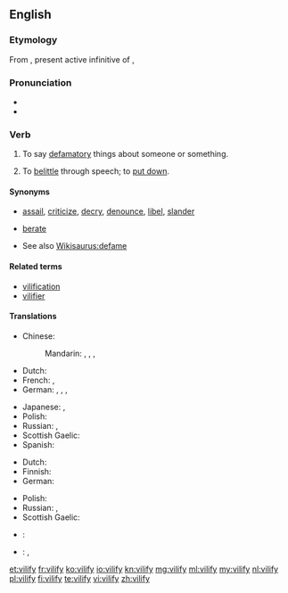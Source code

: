 {{was wotd|2007|February|27}}
==English==

===Etymology===
From {{etyl|la|en}} {{term|vīlificāre|lang=la}}, present active infinitive of {{term|vīlificō||villify|lang=la}},

===Pronunciation===
* {{IPA|/ˈvɪl.ɪ.faɪ/}}
* {{audio|en-us-vilify.ogg|Audio (US)}}

===Verb===
{{en-verb|vilif|i|ed}}

# {{context|transitive|lang=en}} To say [[defamatory]] things about someone or something.
# {{context|transitive|lang=en}} To [[belittle]] through speech; to [[put down]].

====Synonyms====
* {{sense|say defamatory things about}} [[assail]], [[criticize]], [[decry]], [[denounce]], [[libel]], [[slander]]
* {{sense|belittle, put down}} [[berate]]
* See also [[Wikisaurus:defame]]

====Related terms====
* [[vilification]]
* [[vilifier]]

====Translations====
{{trans-top|say defamatory things about}}
* Chinese:
*: Mandarin: {{t|cmn|詆毀|sc=Hani}}, {{t|cmn|诋毁|tr=dǐhuǐ|sc=Hani}}, {{t|cmn|醜化|sc=Hani}}, {{t|cmn|丑化|tr=chǒuhuà|sc=Hani}}
* Dutch: {{t|nl|verguizen}}
* French: {{t+|fr|calomnier}}, {{t+|fr|diffamer}}
* German: {{t+|de|diffamieren}}, {{t+|de|verleumden}}, {{t+|de|verunglimpfen}}, {{t+|de|verteufeln}}
{{trans-mid}}
* Japanese: {{t-|ja|けなす|tr=kenasu|sc=Jpan}}, {{t+|ja|そしる|tr=soshiru|sc=Jpan}}
* Polish: {{t-|pl|oczerniać}}
* Russian: {{t+|ru|очернять|tr=očernjátʹ|sc=Cyrl}}, {{t+|ru|поносить|tr=ponosítʹ|sc=Cyrl}}
* Scottish Gaelic: {{t-|gd|càin}}
* Spanish: {{t+|es|vilipendiar}}
{{trans-bottom}}

{{trans-top|denounce, belittle through speech}}
* Dutch: {{t+|nl|kleineren}}
* Finnish: {{t-|fi|panetella}}
* German: {{t-|de|herabwürdigen}}
{{trans-mid}}
* Polish: {{t+|pl|potępiać}}
* Russian: {{t+|ru|унижать|tr=unižátʹ|sc=Cyrl}}, {{t+|ru|опускать|tr=opuskátʹ|sc=Cyrl}} {{qualifier|colloquial}}
* Scottish Gaelic: {{t-|gd|càin}}
{{trans-bottom}}

{{checktrans-top}}
* {{ttbc|es}}: {{t+|es|acusar}}
{{trans-mid}}
* {{ttbc|it}}: {{t+|it|vilipendere}}, {{t+|it|calunniare}}
{{trans-bottom}}

[[et:vilify]]
[[fr:vilify]]
[[ko:vilify]]
[[io:vilify]]
[[kn:vilify]]
[[mg:vilify]]
[[ml:vilify]]
[[my:vilify]]
[[nl:vilify]]
[[pl:vilify]]
[[fi:vilify]]
[[te:vilify]]
[[vi:vilify]]
[[zh:vilify]]